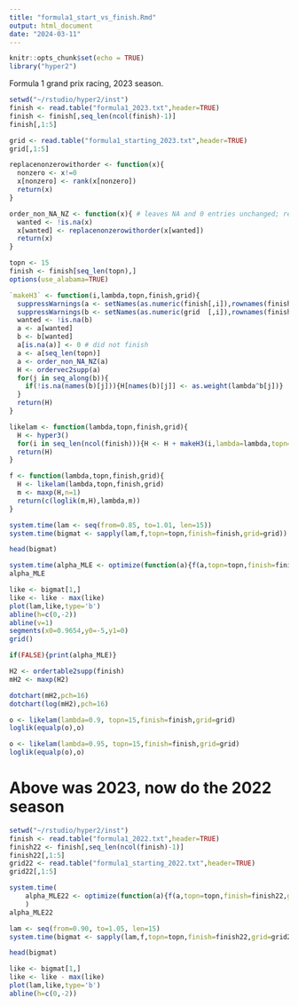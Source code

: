 ```yaml
---
title: "formula1_start_vs_finish.Rmd"
output: html_document
date: "2024-03-11"
---
```


```r
knitr::opts_chunk$set(echo = TRUE)
library("hyper2")
```



Formula 1 grand prix racing, 2023 season.

```r
setwd("~/rstudio/hyper2/inst")
finish <- read.table("formula1_2023.txt",header=TRUE)
finish <- finish[,seq_len(ncol(finish)-1)]
finish[,1:5]
```


```r
grid <- read.table("formula1_starting_2023.txt",header=TRUE)
grid[,1:5]
```


```r
replacenonzerowithorder <- function(x){
  nonzero <- x!=0
  x[nonzero] <- rank(x[nonzero])
  return(x)
}

order_non_NA_NZ <- function(x){ # leaves NA and 0 entries unchanged; replaces other elements with their order
  wanted <- !is.na(x)
  x[wanted] <- replacenonzerowithorder(x[wanted])
  return(x)
}

topn <- 15
finish <- finish[seq_len(topn),]
options(use_alabama=TRUE)

`makeH3` <- function(i,lambda,topn,finish,grid){
  suppressWarnings(a <- setNames(as.numeric(finish[,i]),rownames(finish)))
  suppressWarnings(b <- setNames(as.numeric(grid  [,i]),rownames(finish)))
  wanted <- !is.na(b)
  a <- a[wanted]
  b <- b[wanted]
  a[is.na(a)] <- 0 # did not finish
  a <- a[seq_len(topn)]
  a <- order_non_NA_NZ(a)
  H <- ordervec2supp(a)
  for(j in seq_along(b)){
    if(!is.na(names(b)[j])){H[names(b)[j]] <- as.weight(lambda^b[j])}
  }
  return(H)
}

likelam <- function(lambda,topn,finish,grid){
  H <- hyper3()
  for(i in seq_len(ncol(finish))){H <- H + makeH3(i,lambda=lambda,topn=topn,finish=finish,grid=grid)}
  return(H)
}
```


```r
f <- function(lambda,topn,finish,grid){
  H <- likelam(lambda,topn,finish,grid)
  m <- maxp(H,n=1)
  return(c(loglik(m,H),lambda,m))
}
```


```r
system.time(lam <- seq(from=0.85, to=1.01, len=15))
system.time(bigmat <- sapply(lam,f,topn=topn,finish=finish,grid=grid))
```

```r
head(bigmat)
```

```r
system.time(alpha_MLE <- optimize(function(a){f(a,topn=topn,finish=finish,grid=grid)[1]},c(0.90,0.95),maximum=TRUE))
alpha_MLE
```

```r
like <- bigmat[1,]
like <- like - max(like)
plot(lam,like,type='b')
abline(h=c(0,-2))
abline(v=1)
segments(x0=0.9654,y0=-5,y1=0)
grid()
```


```r
if(FALSE){print(alpha_MLE)}
```


```r
H2 <- ordertable2supp(finish)
mH2 <- maxp(H2)
```

```r
dotchart(mH2,pch=16)
dotchart(log(mH2),pch=16)
```


```r
o <- likelam(lambda=0.9, topn=15,finish=finish,grid=grid)
loglik(equalp(o),o)

o <- likelam(lambda=0.95, topn=15,finish=finish,grid=grid)
loglik(equalp(o),o)

```

# Above was 2023, now do the 2022 season

```r
setwd("~/rstudio/hyper2/inst")
finish <- read.table("formula1_2022.txt",header=TRUE)
finish22 <- finish[,seq_len(ncol(finish)-1)]
finish22[,1:5]
grid22 <- read.table("formula1_starting_2022.txt",header=TRUE)
grid22[,1:5]
```

```r
system.time(
    alpha_MLE22 <- optimize(function(a){f(a,topn=topn,finish=finish22,grid=grid22)[1]},c(0.95,0.99),maximum=TRUE)
    )
alpha_MLE22
```

```r
lam <- seq(from=0.90, to=1.05, len=15)
system.time(bigmat <- sapply(lam,f,topn=topn,finish=finish22,grid=grid22))
```

```r
head(bigmat)
```

```r
like <- bigmat[1,]
like <- like - max(like)
plot(lam,like,type='b')
abline(h=c(0,-2))
```
